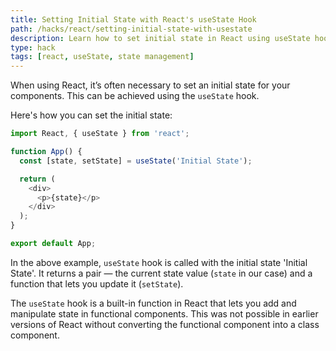 ```yaml
---
title: Setting Initial State with React's useState Hook
path: /hacks/react/setting-initial-state-with-usestate
description: Learn how to set initial state in React using useState hook. This post includes snippets of code for a better understanding.
type: hack
tags: [react, useState, state management]
---
```

When using React, it’s often necessary to set an initial state for your components. This can be achieved using the `useState` hook.

Here's how you can set the initial state:

```javascript
import React, { useState } from 'react';

function App() {
  const [state, setState] = useState('Initial State');

  return (
    <div>
      <p>{state}</p>
    </div>
  );
}

export default App;
```

In the above example, `useState` hook is called with the initial state 'Initial State'. It returns a pair — the current state value (`state` in our case) and a function that lets you update it (`setState`).

The `useState` hook is a built-in function in React that lets you add and manipulate state in functional components. This was not possible in earlier versions of React without converting the functional component into a class component.